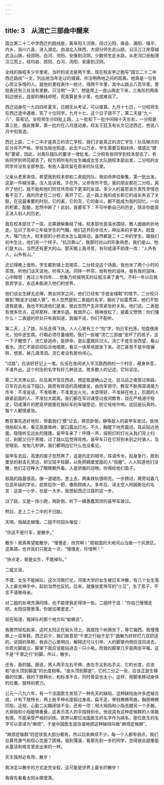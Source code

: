 ```yaml
---
---
---
```

title: 3　从流亡三部曲中醒来
---

国立第二十二中学西迁的路线是，离阜阳入河南，经过沁阳、唐县、潮阳、镇平、内乡、浙川六县，进入湖北。由湖北入陕西，大部分师生走山路，沿汉江江岸穿越武当山脉，经郧阳、白河、洵阳、安康到汉阴。少数师生走水路，从老河口坐船溯汉江而上，经均县、郧阳、白河、洵阳、安康到汉阴。

全线的路程多少华里呢，当时的说法是两千里。现在校友李之勤写“国立二十二中西迁路线”一文，列出他当年走过的城镇，并注明两地之间的距离。他真是一位有心而又多情的人。就他的里程表作一统计，得两千华里，其中山路占八百华里。里程表还有三处没有里数，只注明“一天”，想是爬上一座山再走下来，三角形的两条斜边很长，底部的横线却短，究竟算是多少里，也就难说了。

西迁动身在一九四四年夏天，日期无从考证，可以推算。九月十七日，一分校师生在西迁途中遇难，死了十位同学。九月十七，这个日子错不了，第二天是“九一八”，容易记。全校师生分四批上路，上一批和下一批中间隔十天左右，一分校是第三批，据此推算，第一批约在八月底动身。校友王廷玉有长文记述西迁，他说八月中旬首途。

西迁上路，二十二中才是真正的流亡学校，我们才是真正的流亡学生！队伍梯次的区分并不严格，学校当局也知道，此去千山万水，学生需要互相扶持，情感比“建制”要紧，因此，对离队插队的要求一律批准。二分校有些同学到校本部去了，有些同学到师范部去了。校方把所有的女生编成女生大队随校本部出发，二分校的女同学并没有全部参加，有些人喜欢留在原来的队伍里。

父亲从老家来信，希望我到校本部和二表姐同队，我如命奔往柴集，第一批出发。这是一件糊涂事，没人告诉我，子在外，父命有所不受。我的朋友都在二分校，离开了他们，就不能和他们同甘共苦结下更深的友谊，多少人的喜怒哀乐真性至情也看不见了。我的历史在二分校，离开了它，这一路上我的成长和它的成长失去了关联，在这最重要的时刻，它的美，它的丑，它的奋斗，都不能成为我的回忆，一向的积累，酝酿，忽然中断了！此刻，我要写下：不可中断自己的历史，除非你能真正进入别人的历史。

我在校本部住了一宿，总算跟柴集结了缘。校本部也是溪水围绕，教人曲曲折折地走。见识了高中三年级学生的气概，他们迈开的步伐大，伸出来的手掌大，脸盘大，嗓门也大，校本部的小桥流水怎么载得动。虽然都是二十二中的学生，跟我们初中生比，他们另一个样子。“抗日靠山”，我那时对山的形象熟悉，我们是山，他们是大山，当然还有更大的山。那天晚上我寻思，有句成语不妨改一改：“人外有人，山外有山。”

还记得晚上很热，学生都到镇上去喝茶，二分校没这个场面。我也坐了两个小时的茶馆，听他们谈天说地，听得入迷。同样一杯茶，他有他的滋味，我有我的滋味。心中暗想：再过三年四年……想象力给我明天的征程注满了勇气。不料一年以后我放弃学业，永远未能进入他们的世界。

他们谈女生肆无忌惮，男女同学之间，他们已经有“手提金缕鞋”的情节，二分校只做到“眼波才动被人猜”。有人忽然提到二表姐的名字，我听了如雷贯耳，他们不知道我是谁，我也不知道他们是谁，彼此忽然产生非常紧张的关系。他们说，二表姐有很多优点，这样那样，津津乐道。我很开心，精神放松了，接着又愤愤：你们懂什么！二表姐的好处只有我知道，我偏不说，你们不配听。

第二天，上了路，队伍走得飞快。人人心里有三个“怕”字，怕日军扫荡，怕盘缠用光，怕中途生病。行期必须尽量缩短。我们一些被“流亡三部曲”宠坏了的孩子，这一下子醒悟了，流亡是逃命，是拼命，是乩童跳灰过火。流亡不是东张西望，看山看水。流亡不是前仰后合地唱歌，看见一块草地就坐下来。流亡甚至不是中夜辗转，想家，掉几滴清泪。流亡者没有那份闲心。

“过路”，应该好好记上一笔。队伍在夜间进入平汉路西侧的一个村庄，藏身休息，不准外出。这个村庄的名字有好几种说法，依多数人的记述，它叫官庄。

第二天天黑以后，队伍离开官庄西进，预定取道确山之北、驻马店之南穿过铁路。日军在此处设下隘口，路旁有砖造的高楼堡垒，由伪军把守。教官不断用耳语接力传令：不准说话，不准咳嗽，不准发出火光，水壶带好、不准掉在地上，后面的人跟紧前面的人、不准拉大距离。我们都在军训课受过夜间教育，现在严格遵守规定，切成薄片的肥皂早就塞在独轮车的车轴旁边，防它吱吱作响。这回是玩真的，每个人都很紧张。

教官事先选好地形，带着我们“摸”过去，屏息卧倒，静等敌人的装甲车驶过。我悄悄抬起头来，看见高堡耸峙，窗口露出灯光。不久，胸膛下地壳震动，耳朵贴近地面，隐隐听见远处的隆隆。装甲车来了！呼啸一声，探照灯的灯光从我们背上扫过，刹那又归于黑暗，过了路以后觉得背疼。装甲车只在它将到未到之时骇人，及至眼前，匆匆几秒钟，我们都明白它什么也没看见。

装甲车去后，高堡的窗子忽然黑了，这是约定的暗号。耳语传令，起身急行，跑到堡垒的射击孔旁边，却又轻手轻脚，以免把碉堡里面的人“惊醒”。人人知道他们没睡，他们正在睁大了眼睛朝外看。人是骄傲的动物，你得给他们面子。

铁路的路基很高，像一道堤防，登上去，两条铁轨很明亮。一步跨过，两旁站着几位高年级的学长，趁势拉你一把，像照顾病人。多年后，读太空人阿姆斯壮的名言：这是一小步，也是一大步。我想起西迁过路的这一步。

过了路，又是一阵小跑，再卧倒，听下一辆愚蠢冥顽的装甲车驶过。

然后，走上二十二中的不归路。

天明，我越走越慢。二姐不时回头催促：

“你这不是行军，是散步。”

散步！我真希望能散步。“慢慢走，欣赏啊！”把祖国的大地河山当做一个风景区。这条路，也许我们只能走一次，“慢慢走，珍惜啊！”

“快点走，我是女生，不能掉队。”

二姐又说。

不错，女生不能掉队。这次河南打仗，河南大学的女生被日军冲散，有几个女生落入土豪劣绅手中，起初当然也反抗，后来，就像张爱玲写的“小艾”，生了孩子，不言不语做母亲。

对二姐的处境充满同情，也不能使我走得快一些。二姐终于说：“你自己慢慢走吧，太阳往哪里落，你就往哪里走。”

现在知道，我掉队的那个地方叫“蚁蜂店”。

我骤然轻松起来，这时太阳正在我头顶上，我就找个树荫坐下，等它偏西。我慢慢换上一双草鞋。西迁前夕，我们故意把“千里之行始于足下”曲解为好好打几双舒适的、坚固的草鞋，我自己心里明白，解释还可以引申。人的脚掌内侧应该凹进去，你若光脚直立，脚掌下面应该能钻进去一只小龟，而我的脚掌几乎是两张平板。这不是“千里之行”的脚。所以，散步。

还有，我的腿。据说，男人两手左右平伸、由左手尖到右手尖、它的长度，应该和“由头顶到脚底”的长度相等。“由头顶到脚底”，它的二分之一处，应该正是生殖器的位置，我的下肢稍长，和标准不合，同时骨盆也太小，这样，用脚来移动身体的位置，就特别费力。

公元一八九六年，有一个法国医生发现了一种先天的缺陷，这种缺陷由许多症候合成，计有下肢特长，两上肢平伸长度超过身高，扁平足，脊柱微微弯曲，胸部微微凹陷，近视，心脏二尖瓣闭锁不全。还有一项：用大拇指和小指去握另一个手腕，大拇指和小指能够重叠，这表示其人的手指特别长。他说具有这种症候群的人体能有限，不能承受严格的训练。医界以那位法国医生的名字作为病名，那位医生的名字可以音译为“麻烦”，于是中国医生就诙谐地把这种缺陷叫做“麻烦症候群”。

“麻烦症候群”的症状我大部分都有，所以后来麻烦不少。每一个人都有弱点，我们总算凭勇气和信心克服了困难。我到蒲溪，看那先到一步的同学，觉得彼此就像是从童话和格言里走出来的一样。

天生我材必有用，散步！

我决定以散步的方式走完全程，这可能是世界上最长的散步！

我得先看看太阳从哪里落。